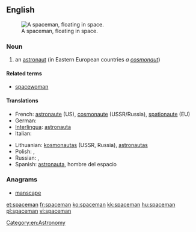 ==English==
[[Image:Astronaut-EVA.jpg|thumb|A spaceman, floating in space.]]

===Noun===
{{en-noun|spacemen}}

# an [[astronaut]] (in Eastern European countries ''a [[cosmonaut]]'')

====Related terms====
*[[spacewoman]]

====Translations====
{{trans-top|astronaut}}
* French: [[astronaute]] (US), [[cosmonaute]] (USSR/Russia), [[spationaute]] (EU)
* German: {{t+|de|Raumfahrer}}
* [[Interlingua]]: [[astronauta]]
* Italian: {{t-|it|astronauta}}
{{trans-mid}}
* Lithuanian: [[kosmonautas]] {{m}} (USSR, Russia), [[astronautas]] {{m}} {{US}}
* Polish: {{t+|pl|astronauta|m}}, {{t-|pl|kosmonauta|m}}
* Russian: {{t+|ru|космонавт|m|tr=kosmonávt|sc=Cyrl}}, {{qualifier|US}} {{t+|ru|астронавт|m|tr=astronávt|sc=Cyrl}}
* Spanish: [[astronauta]], hombre del espacio
{{trans-bottom}}

===Anagrams===
* [[manscape#English|manscape]]

[[Category:en:Astronomy]]

[[et:spaceman]]
[[fr:spaceman]]
[[ko:spaceman]]
[[kk:spaceman]]
[[hu:spaceman]]
[[pl:spaceman]]
[[vi:spaceman]]